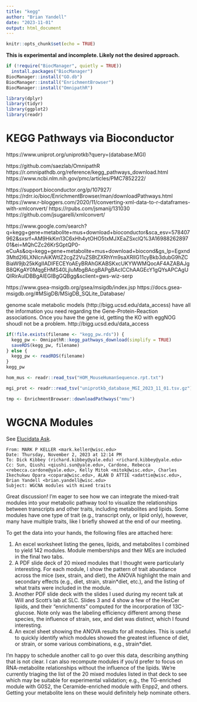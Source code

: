 ```yaml
---
title: "kegg"
author: "Brian Yandell"
date: "2023-11-01"
output: html_document
---
```


```r
knitr::opts_chunk$set(echo = TRUE)
```

**This is experimental and incomplete. Likely not the desired approach.**

```r
if (!require("BiocManager", quietly = TRUE))
  install.packages("BiocManager")
BiocManager::install("GO.db")
BiocManager::install("EnrichmentBrowser")
BiocManager::install("OmnipathR")
```

```r
library(dplyr)
library(tidyr)
library(ggplot2)
library(readr)
```

# KEGG Pathways via Bioconductor

https://www.uniprot.org/uniprotkb?query=(database:MGI)

https://github.com/saezlab/OmnipathR
https://r.omnipathdb.org/reference/kegg_pathways_download.html
https://www.ncbi.nlm.nih.gov/pmc/articles/PMC7852222/

https://support.bioconductor.org/p/107927/
https://rdrr.io/bioc/EnrichmentBrowser/man/downloadPathways.html
https://www.r-bloggers.com/2020/11/converting-xml-data-to-r-dataframes-with-xmlconvert/
https://rpubs.com/jsmanij/131030
https://github.com/jsugarelli/xmlconvert/

https://www.google.com/search?q=kegg+gene+metabolite+mus+download+bioconductor&sca_esv=578407962&sxsrf=AM9HkKm13C6xHh4ytOHO5txMJXEaZSxclQ%3A1698826289701&ei=MQhCZc26KrSGptQP0-eCuAs&oq=kegg+gene+metabolite+mus+download+biocond&gs_lp=Egxnd3Mtd2l6LXNlcnAiKWtlZ2cgZ2VuZSBtZXRhYm9saXRlIG11cyBkb3dubG9hZCBiaW9jb25kKgIIADIFECEYoAEyBRAhGKABSKxcUKYWWMQocAF4AZABAJgB8QKgAY0MqgEHMS40LjIuMbgBAcgBAPgBAcICChAAGEcY1gQYsAPCAgUQIRirAuIDBBgAIEGIBgGQBgg&sclient=gws-wiz-serp

https://www.gsea-msigdb.org/gsea/msigdb/index.jsp 
https://docs.gsea-msigdb.org/#MSigDB/MSigDB_SQLite_Database/

genome scale metabolic models (http://bigg.ucsd.edu/data_access) have all the information you need regarding the Gene-Protein-Reaction associations. Once you have the gene id, getting the KO with eggNOG shoudl not be a problem.
http://bigg.ucsd.edu/data_access

```r
if(!file.exists(filename <- "kegg_pw.rds")) {
  kegg_pw <- OmnipathR::kegg_pathways_download(simplify = TRUE)
  saveRDS(kegg_pw, filename)
} else {
  kegg_pw <- readRDS(filename)
}
kegg_pw
```

```r
hom_mus <- readr::read_tsv("HOM_MouseHumanSequence.rpt.txt")
```

```r
mgi_prot <- readr::read_tsv("uniprotkb_database_MGI_2023_11_01.tsv.gz")
```

```r
tmp <- EnrichmentBrowser::downloadPathways("mmu")
```

# WGCNA Modules

See [Elucidata Ask](https://docs.google.com/document/d/1zGaEKaHedmzHc4YgHyT-c6XK_kosV01ypM3Mvf2_hwA).

```
From: MARK P KELLER <mark.keller@wisc.edu>
Date: Thursday, November 2, 2023 at 12:14 PM
To: Dick Kibbey (richard.kibbey@yale.edu) <richard.kibbey@yale.edu>
Cc: Sun, Qiushi <qiushi.sun@yale.edu>, Cardone, Rebecca <rebecca.cardone@yale.edu>, Kelly Mitok <mitok@wisc.edu>, Charles Ikechukwu Opara <copara@wisc.edu>, ALAN D ATTIE <adattie@wisc.edu>, Brian Yandell <brian.yandell@wisc.edu>
Subject: WGCNA modules with mixed traits
```

Great discussion! I’m eager to see how we can integrate the mixed-trait modules into your metabolic pathway tool to visualize the relationships between transcripts and other traits, including metabolites and lipids. Some modules have one type of trait (e.g., transcript only, or lipid only), however, many have multiple traits, like I briefly showed at the end of our meeting. 
 
To get the data into your hands, the following files are attached here:

1.	An excel worksheet listing the genes, lipids, and metabolites I combined to yield 142 modules. Module memberships and their MEs are included in the final two tabs. 
2.	A PDF slide deck of 20 mixed modules that I thought were particularly interesting. For each module, I show the pattern of trait abundance across the mice (sex, strain, and diet), the ANOVA highlight the main and secondary effects (e.g., diet, strain, strain*diet, etc.), and the listing of what traits were included in the module. 
3.	Another PDF slide deck with the slides I used during my recent talk at Will and Scott’s lab at SLC. Slides 3 and 4 show a few of the HexCer lipids, and their “enrichments” computed for the incorporation of 13C-glucose. Note only was the labeling efficiency different among these species, the influence of strain, sex, and diet was distinct, which I found interesting. 
4.	An excel sheet showing the ANOVA results for all modules. This is useful to quickly identify which modules showed the greatest influence of diet, or strain, or some various combinations, e.g., strain*diet. 
 
I’m happy to schedule another call to go over this data, describing anything that is not clear. I can also recompute modules if you’d prefer to focus on RNA-metabolite relationships without the influence of the lipids. We’re currently triaging the list of the 20 mixed modules listed in that deck to see which may be suitable for experimental validation; e.g., the TG-enriched module with G0S2, the Ceramide-enriched module with Enpp2, and others. Getting your metabolite lens on these would definitely help nominate others. 

